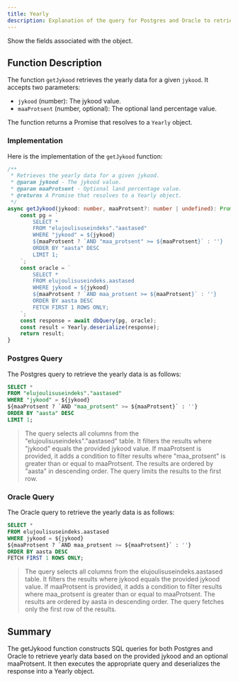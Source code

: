 ```yaml
---
title: Yearly
description: Explanation of the query for Postgres and Oracle to retrieve yearly data based on `jykood` and `maaProtsent`.
---
```


<Card title="Fields for Aastased / Yearly Object" icon="link" href="/database/tables/aastased">Show the fields associated with the object.</Card>


## Function Description

The function `getJykood` retrieves the yearly data for a given `jykood`. It accepts two parameters:

- `jykood` (number): The jykood value.
- `maaProtsent` (number, optional): The optional land percentage value.

The function returns a Promise that resolves to a `Yearly` object.



### Implementation

Here is the implementation of the `getJykood` function:

```typescript
/**
 * Retrieves the yearly data for a given jykood.
 * @param jykood - The jykood value.
 * @param maaProtsent - Optional land percentage value.
 * @returns A Promise that resolves to a Yearly object.
 */
async getJykood(jykood: number, maaProtsent?: number | undefined): Promise<Yearly> {
    const pg = `
        SELECT *
        FROM "elujoulisuseindeks"."aastased"
        WHERE "jykood" = ${jykood}
        ${maaProtsent ? `AND "maa_protsent" >= ${maaProtsent}` : ''}
        ORDER BY "aasta" DESC
        LIMIT 1;
    `;
    const oracle = `
        SELECT *
        FROM elujoulisuseindeks.aastased
        WHERE jykood = ${jykood}
        ${maaProtsent ? `AND maa_protsent >= ${maaProtsent}` : ''}
        ORDER BY aasta DESC
        FETCH FIRST 1 ROWS ONLY;
    `;
    const response = await dbQuery(pg, oracle);
    const result = Yearly.deserialize(response);
    return result;
}
```
### Postgres Query

The Postgres query to retrieve the yearly data is as follows:

```sql
SELECT *
FROM "elujoulisuseindeks"."aastased"
WHERE "jykood" = ${jykood}
${maaProtsent ? `AND "maa_protsent" >= ${maaProtsent}` : ''}
ORDER BY "aasta" DESC
LIMIT 1;
```

> The query selects all columns from the "elujoulisuseindeks"."aastased" table.
> It filters the results where "jykood" equals the provided jykood value.
> If maaProtsent is provided, it adds a condition to filter results where "maa_protsent" is greater than or equal to maaProtsent.
> The results are ordered by "aasta" in descending order.
> The query limits the results to the first row.

### Oracle Query
The Oracle query to retrieve the yearly data is as follows:

```sql
SELECT *
FROM elujoulisuseindeks.aastased
WHERE jykood = ${jykood}
${maaProtsent ? `AND maa_protsent >= ${maaProtsent}` : ''}
ORDER BY aasta DESC
FETCH FIRST 1 ROWS ONLY;
```

> The query selects all columns from the elujoulisuseindeks.aastased table.
> It filters the results where jykood equals the provided jykood value.
> If maaProtsent is provided, it adds a condition to filter results where maa_protsent is greater than or equal to maaProtsent.
> The results are ordered by aasta in descending order.
> The query fetches only the first row of the results.

## Summary
The getJykood function constructs SQL queries for both Postgres and Oracle to retrieve yearly data based on the provided jykood and an optional maaProtsent. It then executes the appropriate query and deserializes the response into a Yearly object.